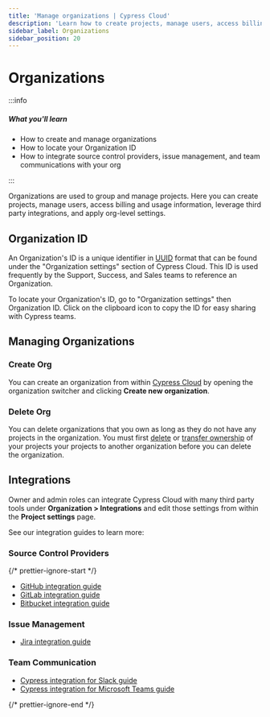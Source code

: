 ```yaml
---
title: 'Manage organizations | Cypress Cloud'
description: 'Learn how to create projects, manage users, access billing and usage information, leverage third party integrations, and apply org-level settings.'
sidebar_label: Organizations
sidebar_position: 20
---
```


# Organizations

:::info

##### <Icon name="question-circle" color="#42a1c0" /> What you'll learn

- How to create and manage organizations
- How to locate your Organization ID
- How to integrate source control providers, issue management, and team communications with your org

:::

Organizations are used to group and manage projects. Here you can create
projects, manage users, access billing and usage information, leverage third
party integrations, and apply org-level settings.

## Organization ID

An Organization's ID is a unique identifier in
[UUID](https://tools.ietf.org/html/rfc4122) format that can be found under the
"Organization settings" section of Cypress Cloud. This ID is used frequently by
the Support, Success, and Sales teams to reference an Organization.

To locate your Organization's ID, go to "Organization settings" then
Organization ID. Click on the clipboard icon to copy the ID for easy sharing
with Cypress teams.

<DocsImage
  src="/img/cloud/organizations/cypress-organization-UUID.gif"
  alt="Locate UUID gif"
/>

## Managing Organizations

### Create Org

You can create an organization from within
[Cypress Cloud](https://on.cypress.io/cloud) by opening the organization
switcher and clicking **<Icon name="plus" /> Create new organization**.

<DocsImage
  src="/img/cloud/organizations/create-org.jpg"
  alt="Create new organization"
/>

### Delete Org

You can delete organizations that you own as long as they do not have any
projects in the organization. You must first
[delete](/cloud/account-management/projects#Delete-Project) or
[transfer ownership](/cloud/account-management/projects#Transfer-ownership)
of your projects your projects to another organization before you can delete the
organization.

<DocsImage
  src="/img/cloud/organizations/remove-organization-dialog.jpg"
  alt="Delete Organization"
  width="80%"
/>

## Integrations

Owner and admin roles can integrate Cypress Cloud with many third party tools
under **Organization > Integrations** and edit those settings from within the
**Project settings** page.

See our integration guides to learn more:

### Source Control Providers

{/* prettier-ignore-start */}

- <Logo src="/img/logo/github.svg" alt="GitHub Logo"/> [GitHub integration guide](/cloud/integrations/source-control/github)
- <Logo src="/img/logo/gitlab.svg" alt="GitLab Logo" /> [GitLab integration guide](/cloud/integrations/source-control/gitlab)
- <Logo src="/img/logo/bitbucket.svg" alt="Bitbucket Logo" /> [Bitbucket integration guide](/cloud/integrations/source-control/bitbucket)

### Issue Management

- <Logo src="/img/logo/jira.svg" alt="Jira Logo" /> [Jira integration guide](/cloud/integrations/jira)

### Team Communication

- <Logo src="/img/logo/slack.svg" alt="Slack Logo" /> [Cypress integration for Slack guide](/cloud/integrations/slack)
- <Logo src="/img/logo/ms-teams.svg" alt="Microsoft Teams Logo" /> [Cypress integration for Microsoft Teams guide](/cloud/integrations/teams)

{/* prettier-ignore-end */}
